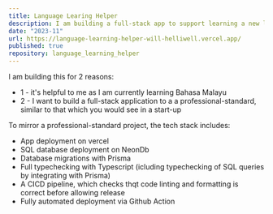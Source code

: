 ```yaml
---
title: Language Learing Helper
description: I am building a full-stack app to support learning a new language alongside existing language apps like Duolingo.
date: "2023-11"
url: https://language-learning-helper-will-helliwell.vercel.app/
published: true
repository: language_learning_helper
---
```


I am building this for 2 reasons:
- 1 - it's helpful to me as I am currently learning Bahasa Malayu
- 2 - I want to build a full-stack application to a a professional-standard, similar to that which you would see in a start-up

To mirror a professional-standard project, the tech stack includes:
- App deployment on vercel
- SQL database deployment on NeonDb
- Database migrations with Prisma
- Full typechecking with Typescript (icluding typechecking of SQL queries by integrating with Prisma)
- A CICD pipeline, which checks thqt code linting and formatting is correct before allowing release
- Fully automated deployment via Github Action
